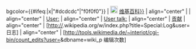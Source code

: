bgcolor={{#ifeq:{{{4}}}|x|"#dcdcdc"|"f0f0f0"}}
| [[Image:Wikipedia-logo-v2.svg|20px]] [[:{{{2}}}:Main Page|维基百科{{{{{2}}}}}]]
| align="center" | {{{3}}}
| align="center" | [[:{{{2}}}:User:{{{1}}}|User:{{{1}}}]]
| align="center" | [[:{{{2}}}:User talk:{{{1}}}|User talk:{{{1}}}]]
| align="center" | [[:{{{2}}}:Special:Contributions/{{{1}}}|贡献]]
| align="center" | <span class="plainlinks">[http://{{{2}}}.wikipedia.org/w/index.php?title=Special:Log&user={{{1}}} 日志]</span>
| align="center" | <span class="plainlinks">[http://tools.wikimedia.de/~interiot/cgi-bin/count_edits?user={{{1}}}&dbname={{{2}}}wiki_p 编辑次数]</span>